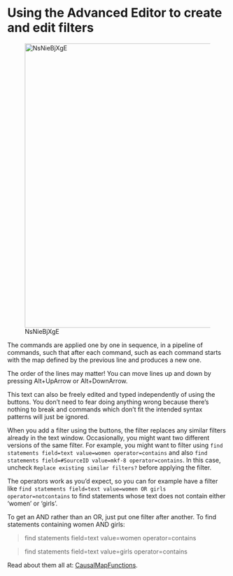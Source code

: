 # Using the Advanced Editor to create and edit filters{#advanced-editor}

![NsNieBjXgE](_assets/NsNieBjXgE.gif){width=650}

The commands are applied one by one in sequence, in a pipeline of commands, such that after each command, such as each command starts with the map defined by the previous line and produces a new one.

The order of the lines may matter! You can move lines up and down by pressing Alt+UpArrow or Alt+DownArrow.

This text can also be freely edited and typed independently of using the buttons. You don't need to fear doing anything wrong because there's nothing to break and commands which don't fit the intended syntax patterns will just be ignored.

When you add a filter using the buttons, the filter replaces any similar filters already in the text window. Occasionally, you might want two different versions of the same filter. For example, you might want to filter using `find statements field=text value=women operator=contains` and also `find statements field=#SourceID value=mkf-8 operator=contains`. In this case, uncheck `Replace existing similar filters?` before applying the filter.

The operators work as you'd expect, so you can for example have a filter like `find statements field=text value=women OR girls operator=notcontains` to find statements whose text does not contain either 'women' or 'girls'.

To get an AND rather than an OR, just put one filter after another. To find statements containing women AND girls:

> find statements field=text value=women operator=contains

> find statements field=text value=girls operator=contains

Read about them all at: [CausalMapFunctions](https://stevepowell99.github.io/CausalMapFunctions/reference/index.html).